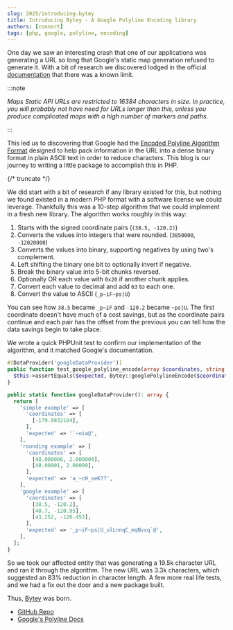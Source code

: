 ```yaml
---
slug: 2025/introducing-bytey
title: Introducing Bytey - A Google Polyline Encoding library
authors: [connort]
tags: [php, google, polyline, encoding]
---
```


One day we saw an interesting crash that one of our applications was generating a URL so long that Google's static map generation refused to generate it. With a bit of research we discovered lodged in the official [documentation](https://developers.google.com/maps/documentation/maps-static/start#url-size-restriction) that there was a known limit.

:::note

_Maps Static API URLs are restricted to 16384 characters in size. In practice, you will probably not have need for URLs longer than this, unless you produce complicated maps with a high number of markers and paths._

:::

This led us to discovering that Google had the [Encoded Polyline Algorithm Format](https://developers.google.com/maps/documentation/utilities/polylinealgorithm) designed to help pack information in the URL into a dense binary format in plain ASCII text in order to reduce characters. This blog is our journey to writing a little package to accomplish this in PHP.

{/* truncate */}

We did start with a bit of research if any library existed for this, but nothing we found existed in a modern PHP format with a software license we could leverage. Thankfully this was a 10-step algorithm that we could implement in a fresh new library. The algorithm works roughly in this way:

1. Starts with the signed coordinate pairs (`(38.5, -120.2)`)
2. Converts the values into integers that were rounded. (`3850000`, `-12020000`)
3. Converts the values into binary, supporting negatives by using two's complement.
4. Left shifting the binary one bit to optionally invert if negative.
5. Break the binary value into 5-bit chunks reversed.
6. Optionally OR each value with `0x20` if another chunk applies.
7. Convert each value to decimal and add `63` to each one.
8. Convert the value to ASCII (`_p~iF~ps|U`)

You can see how `38.5` became `_p~iF` and `-120.2` became `~ps|U`. The first coordinate doesn't have much of a cost savings, but as the coordinate pairs continue and each pair has the offset from the previous you can tell how the data savings begin to take place.

We wrote a quick PHPUnit test to confirm our implementation of the algorithm, and it matched Google's documentation.

```php
#[DataProvider('googleDataProvider')]
public function test_google_polyline_encode(array $coordinates, string $expected): void {
  $this->assertEquals($expected, Bytey::googlePolylineEncode($coordinates));
}

public static function googleDataProvider(): array {
  return [
    'simple example' => [
      'coordinates' => [
        [-179.9832104],
      ],
      'expected' => '`~oia@',
    ],
    'rounding example' => [
      'coordinates' => [
        [48.000006, 2.000004],
        [48.00001, 2.00000],
      ],
      'expected' => 'a_~cH_seK??',
    ],
    'google example' => [
      'coordinates' => [
        [38.5, -120.2],
        [40.7, -120.95],
        [43.252, -126.453],
      ],
      'expected' => '_p~iF~ps|U_ulLnnqC_mqNvxq`@',
    ],
  ];
}
```

So we took our affected entity that was generating a 19.5k character URL and ran it through the algorithm. The new URL was 3.3k characters, which suggested an 83% reduction in character length. A few more real life tests, and we had a fix out the door and a new package built.

Thus, [Bytey](https://github.com/sourcetoad/Bytey) was born.

* [GitHub Repo](https://github.com/sourcetoad/Bytey)
* [Google's Polyline Docs](https://developers.google.com/maps/documentation/utilities/polylinealgorithm)
